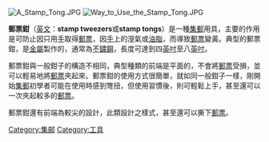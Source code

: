 {{Unreferenced|time=2021-11-14T01:56:50+00:00}}
[[File:A_Stamp_Tong.JPG|thumb]]
[[File:Way_to_Use_the_Stamp_Tong.JPG|thumb]]

'''郵票鉗'''（[[英文|英文]]：'''stamp tweezers'''或'''stamp tongs'''）是一種[[集郵|集郵]]用具，主要的作用是可防止因只用[[手|手]]取得[[郵票|郵票]]，因[[手|手]]上的溼氣或[[油脂|油脂]]，而導致[[郵票|郵票]]變黃。典型的郵票鉗，是[[金屬|金屬]]製作的，通常為[[不鏽鋼|不鏽鋼]]，長度可達到四[[英吋|英吋]]至八[[英吋|英吋]]。

郵票鉗與一般鉗子的構造不相同，典型種類的前端是平面的，不會將[[郵票|郵票]]受損，並可以輕易地將[[郵票|郵票]]夾起來。郵票鉗的使用方式很簡單，就如同一般鉗子一樣，剛開始[[集郵|集郵]]初學者可能在使用時感到彆扭，但使用習慣後，則可輕鬆上手，甚至還可以一次夾起較多的[[郵票|郵票]]。

郵票鉗還有前端為較尖的設計，此類設計之樣式，甚至還可以撕下[[郵票|郵票]]。

[[Category:集邮|Category:集邮]]
[[Category:工具|Category:工具]]